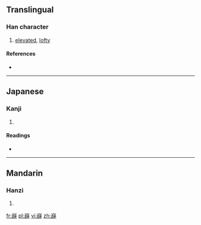 ==Translingual==

===Han character===
{{Han char|rn=46|rad=山|as=13|sn=16|four=2274<sub>1</sub>|canj=山竹口十 (UHRJ)|ids=⿱[[山]]⿰[[𠂤]][[辛]]}}

# [[elevated]], [[lofty]]

====References====
* {{Han ref|kx=0320.280|dkj=08517|dj=0620.350|hdz=10801.040|uh=5DAD|ud=23981|bh=E968|bd=59752}}

----

==Japanese==

===Kanji===
{{ja-kanji|grade=|rs=山13}}

# {{defn|lang=ja|sort=山13}}

====Readings====
* {{ja-readings|on=[[がつ]] (gatsu), [[がち]] (gachi), [[げつ]] (getsu), [[げち]] (gechi)|kun=}}

----

==Mandarin==

===Hanzi===
{{cmn-hanzi|pin=[[è]] ([[e4]])|wg=o<sup>4</sup>}}

# {{defn|lang=cmn|sort=山13}}

[[fr:嶭]]
[[pl:嶭]]
[[vi:嶭]]
[[zh:嶭]]